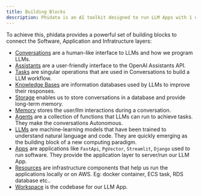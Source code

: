 ```yaml
---
title: Building Blocks
description: Phidata is an AI toolkit designed to run LLM Apps with 1 command.
---
```


To achieve this, phidata provides a powerful set of building blocks to connect the Software, Application and Infratructure layers:

- [Conversations](/blocks/conversations/page) are a human-like interface to LLMs and how we program LLMs.
- [Assistants](/blocks/assistants/page) are a user-friendly interface to the OpenAI Assistants API.
- [Tasks](/blocks/tasks/page) are singular operations that are used in Conversations to build a LLM workflow.
- [Knowledge Bases](/blocks/knowledge-base/page) are information databases used by LLMs to improve their responses.
- [Storage](/blocks/storage/page) enables us to store conversations in a database and provide long-term memory.
- [Memory](/blocks/memory/page) stores the user/llm interactions during a conversation.
- [Agents](/blocks/agents/page) are a collection of functions that LLMs can run to achieve tasks. They make the conversations Autonomous.
- [LLMs](/blocks/llms/page) are machine-learning models that have been trained to understand natural language and code. They are quickly emerging as the building block of a new computing paradigm.
- [Apps](/blocks/apps/page) are applications like `FastApi`, `PgVector`, `Streamlit`, `Django` used to run software. They provide the application layer to server/run our LLM App.
- [Resources](/blocks/resources/page) are infrastructure components that help us run the applications locally or on AWS. Eg: docker container, ECS task, RDS database etc..
- [Workspace](/blocks/workspaces/page) is the codebase for our LLM App.
